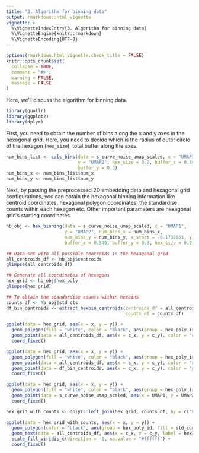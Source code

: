 ```yaml
---
title: "3. Algorithm for binning data"
output: rmarkdown::html_vignette
vignette: >
  %\VignetteIndexEntry{3. Algorithm for binning data}
  %\VignetteEngine{knitr::rmarkdown}
  %\VignetteEncoding{UTF-8}
---
```


```r
options(rmarkdown.html_vignette.check_title = FALSE)
knitr::opts_chunk$set(
  collapse = TRUE,
  comment = "#>",
  warning = FALSE, 
  message = FALSE
)
```

Here, we'll discuss the algorithm for binning data.

```r
library(quollr)
library(ggplot2)
library(dplyr)
```

First, you need to obtain the number of bins along the x and y axes in the hexagonal grid. Here, you need to decide which is the radius of outer circle of the hexagon (`hex_size`), total buffer along the axes.

```r
num_bins_list <- calc_bins(data = s_curve_noise_umap_scaled, x = "UMAP1", 
                           y = "UMAP2", hex_size = 0.2, buffer_x = 0.346, 
                           buffer_y = 0.3)
num_bins_x <- num_bins_list$num_x
num_bins_y <- num_bins_list$num_y
```

Next, by passing the preprocessed 2D embedding data and hexagonal grid configurations, you can obtain the hexagonal binning information like centroid coordinates, hexagonal polygon coordinates, the standardise counts within each hexagon etc. Other important parameters are hexagonal grid's starting coordinates. 

```r
hb_obj <- hex_binning(data = s_curve_noise_umap_scaled, x = "UMAP1", 
                      y = "UMAP2", num_bins_x = num_bins_x, 
                      num_bins_y = num_bins_y, x_start = -0.1732051, y_start = -0.15, 
                      buffer_x = 0.346, buffer_y = 0.3, hex_size = 0.2, col_start = "UMAP")
```

```r
## Data set with all possible centroids in the hexagonal grid
all_centroids_df <- hb_obj$centroids
glimpse(all_centroids_df)

## Generate all coordinates of hexagons
hex_grid <- hb_obj$hex_poly
glimpse(hex_grid)

## To obtain the standardise counts within hexbins
counts_df <- hb_obj$std_cts
df_bin_centroids <- extract_hexbin_centroids(centroids_df = all_centroids_df, 
                                             counts_df = counts_df)
```

```r
ggplot(data = hex_grid, aes(x = x, y = y)) + 
  geom_polygon(fill = "white", color = "black", aes(group = hex_poly_id)) +
  geom_point(data = all_centroids_df, aes(x = c_x, y = c_y), color = "red") +
  coord_fixed()
```

```r
ggplot(data = hex_grid, aes(x = x, y = y)) + 
  geom_polygon(fill = "white", color = "black", aes(group = hex_poly_id)) +
  geom_point(data = all_centroids_df, aes(x = c_x, y = c_y), color = "red") +
  geom_point(data = df_bin_centroids, aes(x = c_x, y = c_y), color = "purple") +
  coord_fixed()
```

```r
ggplot(data = hex_grid, aes(x = x, y = y)) + 
  geom_polygon(fill = "white", color = "black", aes(group = hex_poly_id)) +
  geom_point(data = s_curve_noise_umap_scaled, aes(x = UMAP1, y = UMAP2), color = "blue") +
  coord_fixed()
```

```r
hex_grid_with_counts <- dplyr::left_join(hex_grid, counts_df, by = c("hex_poly_id" = "hb_id"))

ggplot(data = hex_grid_with_counts, aes(x = x, y = y)) +
  geom_polygon(color = "black", aes(group = hex_poly_id, fill = std_counts)) +
  geom_text(data = all_centroids_df, aes(x = c_x, y = c_y, label = hexID)) +
  scale_fill_viridis_c(direction = -1, na.value = "#ffffff") +
  coord_fixed()
```
